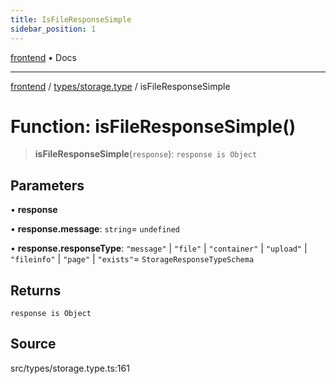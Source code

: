 ```yaml
---
title: IsFileResponseSimple
sidebar_position: 1
---
```


[frontend](../../..) • Docs

***

[frontend](../../..) / [types/storage.type](..) / isFileResponseSimple

# Function: isFileResponseSimple()

> **isFileResponseSimple**(`response`): `response is Object`

## Parameters

• **response**

• **response.message**: `string`= `undefined`

• **response.responseType**: `"message"` \| `"file"` \| `"container"` \| `"upload"` \| `"fileinfo"` \| `"page"` \| `"exists"`= `StorageResponseTypeSchema`

## Returns

`response is Object`

## Source

src/types/storage.type.ts:161
